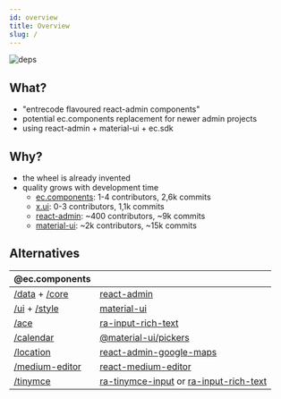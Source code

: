 ```yaml
---
id: overview
title: Overview
slug: /
---
```


![deps](/img/dependencygraph.svg)

## What?

- "entrecode flavoured react-admin components"
- potential ec.components replacement for newer admin projects
- using react-admin + material-ui + ec.sdk

## Why?

- the wheel is already invented
- quality grows with development time
  - [ec.components](https://github.com/entrecode/ec.components): 1-4 contributors, 2,6k commits
  - [x.ui](https://github.com/entrecode/x.ui): 0-3 contributors, 1,1k commits
  - [react-admin](https://github.com/marmelab/react-admin): ~400 contributors, ~9k commits
  - [material-ui](https://github.com/mui-org/material-ui): ~2k contributors, ~15k commits

## Alternatives

| @ec.components                                                                                                                                                |                                                                                                                                                                                   |
| ------------------------------------------------------------------------------------------------------------------------------------------------------------- | --------------------------------------------------------------------------------------------------------------------------------------------------------------------------------- |
| [/data](https://github.com/entrecode/ec.components/tree/master/packages/data) + [/core](https://github.com/entrecode/ec.components/tree/master/packages/core) | [react-admin](https://github.com/marmelab/react-admin)                                                                                                                            |
| [/ui](https://github.com/entrecode/ec.components/tree/master/packages/ui) + [/style](https://github.com/entrecode/ec.components/tree/master/packages/style)   | [material-ui](https://material-ui.com/)                                                                                                                                           |
| [/ace](https://github.com/entrecode/ec.components/tree/master/packages/ace)                                                                                   | [ra-input-rich-text](https://github.com/marmelab/react-admin/tree/master/packages/ra-input-rich-text)                                                                             |
| [/calendar](https://github.com/entrecode/ec.components/tree/master/packages/calendar#eccomponentscalendar)                                                    | [@material-ui/pickers](https://material-ui.com/components/pickers/)                                                                                                               |
| [/location](https://github.com/entrecode/ec.components/tree/master/packages/location)                                                                         | [react-admin-google-maps](https://github.com/FusionWorks/react-admin-google-maps)                                                                                                 |
| [/medium-editor](https://github.com/entrecode/ec.components/tree/master/packages/medium-editor)                                                               | [react-medium-editor](https://github.com/wangzuo/react-medium-editor)                                                                                                             |
| [/tinymce](https://github.com/entrecode/ec.components/tree/master/packages/tinymce)                                                                           | [ra-tinymce-input](https://github.com/Whitebolt/ra-tinymce-input#readme) or [ra-input-rich-text](https://github.com/marmelab/react-admin/tree/master/packages/ra-input-rich-text) |

